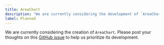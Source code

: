 ```yaml
---
title: AreaChart
description: "We are currently considering the development of `AreaChart`."
label: Planned
---
```


We are currently considering the creation of `AreaChart`. Please post your thoughts on this [GitHub issue](https://github.com/yamada-ui/yamada-ui/issues/501) to help us prioritize its development.
